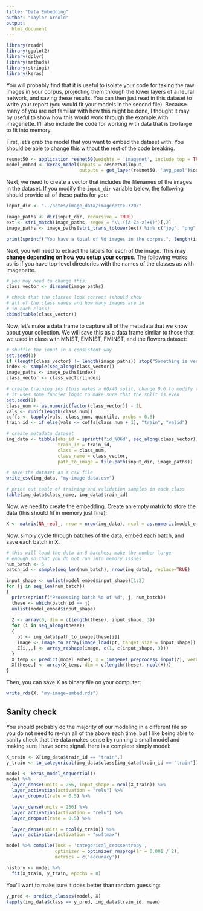 ```yaml
---
title: "Data Embedding"
author: "Taylor Arnold"
output:
  html_document
---
```


```r
library(readr)
library(ggplot2)
library(dplyr)
library(methods)
library(stringi)
library(keras)
```

You will probably find that it is useful to isolate your code for taking
the raw images in your corpus, projecting them through the lower layers
of a neural network, and saving these results. You can then just read in
this dataset to write your report (you would fit your models in the second
file). Because many of you are not familiar with how this might be done,
I thought it may by useful to show how this would work through the example
with imagenette. I'll also include the code for working with data that is
too large to fit into memory.

First, let's grab the model that you want to embed the dataset with. You should
be able to change this without the rest of the code breaking.

```r
resnet50 <- application_resnet50(weights = 'imagenet', include_top = TRUE)
model_embed <- keras_model(inputs = resnet50$input,
                           outputs = get_layer(resnet50, 'avg_pool')$output)
```

Next, we need to create a vector that includes the filenames of the images in the
dataset. If you modify the `input_dir` variable below, the following should provide
all of these paths for you:

```r
input_dir <- "../notes/image_data/imagenette-320/"

image_paths <- dir(input_dir, recursive = TRUE)
ext <- stri_match(image_paths, regex = "\\.([A-Za-z]+$)")[,2]
image_paths <- image_paths[stri_trans_tolower(ext) %in% c("jpg", "png", "jpeg")]

print(sprintf("You have a total of %d images in the corpus.", length(image_paths)))
```

Next, you will need to extract the labels for each of the image. **This may change
depending on how you setup your corpus**. The following works as-is if you have 
top-level directories with the names of the classes as with imagenette.

```r
# you may need to change this:
class_vector <- dirname(image_paths)

# check that the classes look correct (should show
# all of the class names and how many images are in
# in each class)
cbind(table(class_vector))
```

Now, let's make a data frame to capture all of the metadata that we know about
your collection. We will save this as a data frame similar to those that we used
in class with MNIST, EMNIST, FMINST, and the flowers dataset:

```r
# shuffle the input in a consistent way
set.seed(1)
if (length(class_vector) != length(image_paths)) stop("Something is very wrong!")
index <- sample(seq_along(class_vector))
image_paths <- image_paths[index]
class_vector <- class_vector[index]

# create training ids (this makes a 60/40 split, change 0.6 to modify this)
# it uses some fancier logic to make sure that the split is even
set.seed(1)
class_num <- as.numeric(factor(class_vector)) - 1L
vals <- runif(length(class_num))
coffs <- tapply(vals, class_num, quantile, probs = 0.6)
train_id <- if_else(vals <= coffs[class_num + 1], "train", "valid")

# create metadata dataset
img_data <- tibble(obs_id = sprintf("id_%06d", seq_along(class_vector)),
                   train_id = train_id,
                   class = class_num,
                   class_name = class_vector,
                   path_to_image = file.path(input_dir, image_paths))

# save the dataset as a csv file
write_csv(img_data, "my-image-data.csv")

# print out table of training and validation samples in each class
table(img_data$class_name, img_data$train_id)
```

Now, we need to create the embedding. Create an empty matrix to store the data
(this should fit in memory just fine):

```r
X <- matrix(NA_real_, nrow = nrow(img_data), ncol = as.numeric(model_embed$output_shape[[2]]))
```

Now, simply cycle through batches of the data, embed each batch, and save each batch
in X.

```r
# this will load the data in 5 batches; make the number large
# enough so that you do not run into memory issues
num_batch <- 5
batch_id <- sample(seq_len(num_batch), nrow(img_data), replace=TRUE)

input_shape <- unlist(model_embed$input_shape)[1:2]
for (j in seq_len(num_batch))
{
  print(sprintf("Processing batch %d of %d", j, num_batch))
  these <- which(batch_id == j)
  unlist(model_embed$input_shape)
  
  Z <- array(0, dim = c(length(these), input_shape, 3))
  for (i in seq_along(these))
  {
    pt <- img_data$path_to_image[these[i]]
    image <- image_to_array(image_load(pt, target_size = input_shape))
    Z[i,,,] <- array_reshape(image, c(1, c(input_shape, 3)))
  }
  X_temp <- predict(model_embed, x = imagenet_preprocess_input(Z), verbose = TRUE)
  X[these,] <- array(X_temp, dim = c(length(these), ncol(X)))
}
```

Then, you can save X as binary file on your computer:

```r
write_rds(X, "my-image-embed.rds")
```

## Sanity check

You should probably do the majority of our modeling in a different file so you do not
need to re-run all of the above each time, but I like being able to sanity check that
the data makes sense by running a small model and making sure I have some signal.
Here is a complete simply model:

```r
X_train <- X[img_data$train_id == "train",]          
y_train <- to_categorical(img_data$class[img_data$train_id == "train"])

model <- keras_model_sequential()
model %>%
  layer_dense(units = 256, input_shape = ncol(X_train)) %>%
  layer_activation(activation = "relu") %>%
  layer_dropout(rate = 0.5) %>%

  layer_dense(units = 256) %>%
  layer_activation(activation = "relu") %>%
  layer_dropout(rate = 0.5) %>%

  layer_dense(units = ncol(y_train)) %>%
  layer_activation(activation = "softmax")

model %>% compile(loss = 'categorical_crossentropy',
                  optimizer = optimizer_rmsprop(lr = 0.001 / 2),
                  metrics = c('accuracy'))

history <- model %>%
  fit(X_train, y_train, epochs = 8)
```

You'll want to make sure it does better than random guessing:

```r
y_pred <- predict_classes(model, X)
tapply(img_data$class == y_pred, img_data$train_id, mean)
```






